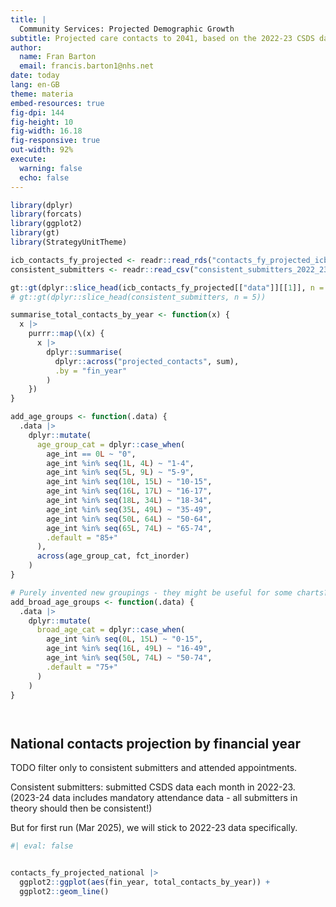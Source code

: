 ```yaml
---
title: |
  Community Services: Projected Demographic Growth
subtitle: Projected care contacts to 2041, based on the 2022-23 CSDS dataset
author:
  name: Fran Barton
  email: francis.barton1@nhs.net
date: today
lang: en-GB
theme: materia
embed-resources: true
fig-dpi: 144
fig-height: 10
fig-width: 16.18
fig-responsive: true
out-width: 92%
execute:
  warning: false
  echo: false
---
```



```r
library(dplyr)
library(forcats)
library(ggplot2)
library(gt)
library(StrategyUnitTheme)

icb_contacts_fy_projected <- readr::read_rds("contacts_fy_projected_icb.rds")
consistent_submitters <- readr::read_csv("consistent_submitters_2022_23.csv")

gt::gt(dplyr::slice_head(icb_contacts_fy_projected[["data"]][[1]], n = 5))
# gt::gt(dplyr::slice_head(consistent_submitters, n = 5))

```


```r
summarise_total_contacts_by_year <- function(x) {
  x |>
    purrr::map(\(x) {
      x |>
        dplyr::summarise(
          dplyr::across("projected_contacts", sum),
          .by = "fin_year"
        )
    })
}

add_age_groups <- function(.data) {
  .data |>
    dplyr::mutate(
      age_group_cat = dplyr::case_when(
        age_int == 0L ~ "0",
        age_int %in% seq(1L, 4L) ~ "1-4",
        age_int %in% seq(5L, 9L) ~ "5-9",
        age_int %in% seq(10L, 15L) ~ "10-15",
        age_int %in% seq(16L, 17L) ~ "16-17",
        age_int %in% seq(18L, 34L) ~ "18-34",
        age_int %in% seq(35L, 49L) ~ "35-49",
        age_int %in% seq(50L, 64L) ~ "50-64",
        age_int %in% seq(65L, 74L) ~ "65-74",
        .default = "85+"
      ),
      across(age_group_cat, fct_inorder)
    )
}

# Purely invented new groupings - they might be useful for some charts?
add_broad_age_groups <- function(.data) {
  .data |>
    dplyr::mutate(
      broad_age_cat = dplyr::case_when(
        age_int %in% seq(0L, 15L) ~ "0-15",
        age_int %in% seq(16L, 49L) ~ "16-49",
        age_int %in% seq(50L, 74L) ~ "50-74",
        .default = "75+"
      )
    )
}




```


## National contacts projection by financial year


TODO filter only to consistent submitters and attended appointments.

Consistent submitters: submitted CSDS data each month in 2022-23.
(2023-24 data includes mandatory attendance data - all submitters in theory
  should then be consistent!)

But for first run (Mar 2025), we will stick to 2022-23 data specifically.


```r
#| eval: false


contacts_fy_projected_national |>
  ggplot2::ggplot(aes(fin_year, total_contacts_by_year)) +
  ggplot2::geom_line()



```
